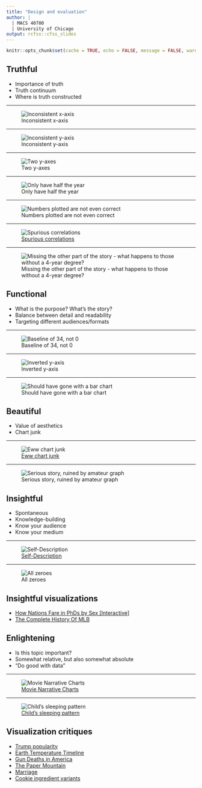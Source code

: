 ```yaml
---
title: "Design and evaluation"
author: |
  | MACS 40700
  | University of Chicago
output: rcfss::cfss_slides
---
```


```r
knitr::opts_chunk$set(cache = TRUE, echo = FALSE, message = FALSE, warning = FALSE)
```

## Truthful

* Importance of truth
* Truth continuum
* Where is truth constructed

----

![Inconsistent x-axis](images/cost_of_gas.jpg)

----

![Inconsistent y-axis](images/y_axis.jpg)

----

![Two y-axes](images/wonk-room-misleading-graph.jpg)

----

![Only have half the year](images/new-haven-ct.jpg)

----

![Numbers plotted are not even correct](images/unemployment-rate.jpg)

----

![[Spurious correlations](http://tylervigen.com/spurious-correlations)](images/drowning_cage.jpeg)

----

![Missing the other part of the story - what happens to those without a 4-year degree?](images/diminishing-return.jpg)


## Functional

* What is the purpose? What's the story?
* Balance between detail and readability
* Targeting different audiences/formats

----

![Baseline of 34, not 0](images/Bush_cuts2.png)

----

![Inverted y-axis](images/stand_your_ground.jpg)

----

![Should have gone with a bar chart](images/age_of_death.jpg)


## Beautiful

* Value of aesthetics
* Chart junk

----

![[Eww chart junk](http://iboz.net/largest-fast-food-chain-in-the-world/)](images/Largest-Fast-Food-Chain.jpg)

----

![Serious story, ruined by amateur graph](images/death_penalty.jpg)


## Insightful

* Spontaneous
* Knowledge-building
* Know your audience
* Know your medium

----

![[Self-Description](https://xkcd.com/688/)](images/xkcd_self_description.png)

----

![All zeroes](images/all_zeroes.jpg)

## Insightful visualizations

* [How Nations Fare in PhDs by Sex [Interactive]](https://www.scientificamerican.com/article/how-nations-fare-in-phds-by-sex-interactive1/)
* [The Complete History Of MLB](https://projects.fivethirtyeight.com/complete-history-of-mlb/)

## Enlightening

* Is this topic important?
* Somewhat relative, but also somewhat absolute
* "Do good with data"

----

![[Movie Narrative Charts](https://xkcd.com/657/large/)](images/xkcd_movie_narrative_charts.png)

----

![[Child's sleeping pattern](https://www.reddit.com/r/dataisbeautiful/comments/5l39mu/my_daughters_sleeping_patterns_for_the_first_4/)](images/daughter_sleep.jpeg)


## Visualization critiques

* [Trump popularity](https://projects.fivethirtyeight.com/trump-approval-ratings/)
* [Earth Temperature Timeline](https://xkcd.com/1732/)
* [Gun Deaths in America](https://fivethirtyeight.com/features/gun-deaths/)
* [The Paper Mountain](http://www.nature.com/news/the-top-100-papers-1.16224)
* [Marriage](https://xkcd.com/1431/)
* [Cookie ingredient variants](http://flowingdata.com/2014/12/24/cookie-ingredient-variants/)


